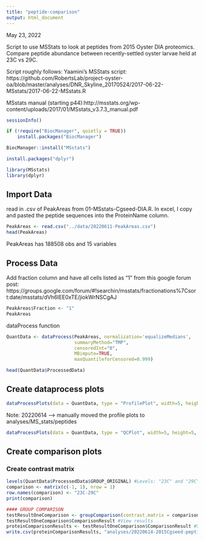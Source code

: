 ```yaml
---
title: "peptide-comparison"
output: html_document
---
```

May 23, 2022

Script to use MSStats to look at peptides from 2015 Oyster DIA proteomics. Compare peptide abundance between recently-settled oyster larvae held at 23C vs 29C. 

Script roughly follows:
Yaamini's MSStats script: https://github.com/RobertsLab/project-oyster-oa/blob/master/analyses/DNR_Skyline_20170524/2017-06-22-MSstats/2017-06-22-MSstats.R

MSstats manual (starting p44):http://msstats.org/wp-content/uploads/2017/01/MSstats_v3.7.3_manual.pdf
```r
sessionInfo()
```

```r
if (!require("BiocManager", quietly = TRUE))
    install.packages("BiocManager")

BiocManager::install("MSstats")
```

```r
install.packages("dplyr")
```

```r
library(MSstats)
library(dplyr)
```


## Import Data

read in .csv of PeakAreas from 01-MSstats-Cgseed-DIA.R. In excel, I copy and pasted the peptide sequences into the ProteinName column. 
```r
PeakAreas <- read.csv("../data/20220611-PeakAreas.csv")
head(PeakAreas)
```

PeakAreas has 188508 obs and 15 variables



## Process Data
Add fraction column and have all cells listed as "1" from this google forum post: https://groups.google.com/forum/#!searchin/msstats/fractionations%7Csort:date/msstats/dVh6IEE0xTE/jiokWrNSCgAJ
```r
PeakAreas$Fraction <- "1"
PeakAreas
```

dataProcess function
```r
QuantData <- dataProcess(PeakAreas, normalization='equalizeMedians',
                         summaryMethod="TMP",
                         censoredInt="0",
                         MBimpute=TRUE,
                         maxQuantileforCensored=0.999)
```

```r
head(QuantData$ProcessedData)
```
## Create dataprocess plots

```r
dataProcessPlots(data = QuantData, type = "ProfilePlot", width=5, height=5, address = "../analyses/")
```

Note: 20220614 --> manually moved the profile plots to analyses/MS_stats/peptides 

```r
dataProcessPlots(data = QuantData, type = "QCPlot", width=5, height=5, address = "../analyses/MS_stats/peptides")
```


## Create comparison plots

### Create contrast matrix
```r
levels(QuantData$ProcessedData$GROUP_ORIGINAL) #Levels: "23C" and "29C"
comparison <- matrix(c(-1, 1), nrow = 1)
row.names(comparison) <- "23C-29C"
print(comparison)
```


```r
#### GROUP COMPARISON
testResultOneComparison <- groupComparison(contrast.matrix = comparison, data = QuantData) 
testResultOneComparison$ComparisonResult #View results
proteinComparisonResults <- testResultOneComparison$ComparisonResult #Save as new dataframe
write.csv(proteinComparisonResults, "analyses/20220614-2015Cgseed-peptidecomp.csv", col.names = c("Peptide", "Label", "log2FC", "SE", "Tvalue", "DF", "pvalue"), row.names = F) #write out comparison
```

